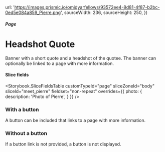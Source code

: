 




  url: 'https://images.prismic.io/omidyarfellows/93572ee4-8d81-4f87-b2bc-0ed5e084a859_Pierre.png',
  sourceWidth: 236,
  sourceHeight: 250,
})

<Meta title="Pages/Headshot Quote" component={PageBodyHeadshotQuote} />

##### Page

# Headshot Quote

Banner with a short quote and a headshot of the quotee. The banner can
optionally be linked to a page with more information.

#### Slice fields

<Storybook.SliceFieldsTable
  customTypeId="page"
  sliceZoneId="body"
  sliceId="meet_pierre"
  fieldset="non-repeat"
  overrides={{
    photo: {
      description: 'Photo of Pierre',
    }
  }}
/>

### With a button

A button can be included that links to a page with more information.

<Canvas withSource="none">
  <Story name="With a button">
    <PageBodyHeadshotQuote
      nextSharesBg={false}
      quote={quote}
      credit={credit}
      buttonHref="#"
      photoFluid={photo}
    />
  </Story>
</Canvas>

### Without a button

If a button link is not provided, a button is not displayed.

<Canvas withSource="none">
  <Story name="Without a button">
    <PageBodyHeadshotQuote
      nextSharesBg={false}
      quote={quote}
      credit={credit}
      photoFluid={photo}
    />
  </Story>
</Canvas>
